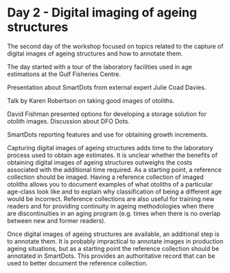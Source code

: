 # Day 2 - Digital imaging of ageing structures {#sec:day2}

The second day of the workshop focused on topics related to the capture of digital images of ageing structures and how to annotate them.

The day started with a tour of the laboratory facilities used in age estimations at the Gulf Fisheries Centre.

Presentation about SmartDots from external expert Julie Coad Davies. 

Talk by Karen Robertson on taking good images of otoliths.

David Fishman presented options for developing a storage solution for otolith images. Discussion about DFO Dots.

SmartDots reporting features and use for obtaining growth increments.

Capturing digital images of ageing structures adds time to the laboratory process used to obtain age estimates. It is unclear whether the benefits of obtaining digital images of ageing structures outweighs the costs associated with the additional time required. As a starting point, a reference collection should be imaged. Having a reference collection of imaged otoliths allows you to document examples of what otoliths of a particular age-class look like and to explain why classification of being a different age would be incorrect. Reference collections are also useful for training new readers and for providing continuity in ageing methodologies when there are discontinuities in an aging program (e.g. times when there is no overlap between new and former readers).  

Once digital images of ageing structures are available, an additional step is to annotate them. It is probably impractical to annotate images in production ageing situations, but as a starting point the reference collection should be annotated in SmartDots. This provides an authoritative record that can be used to better document the reference collection.

